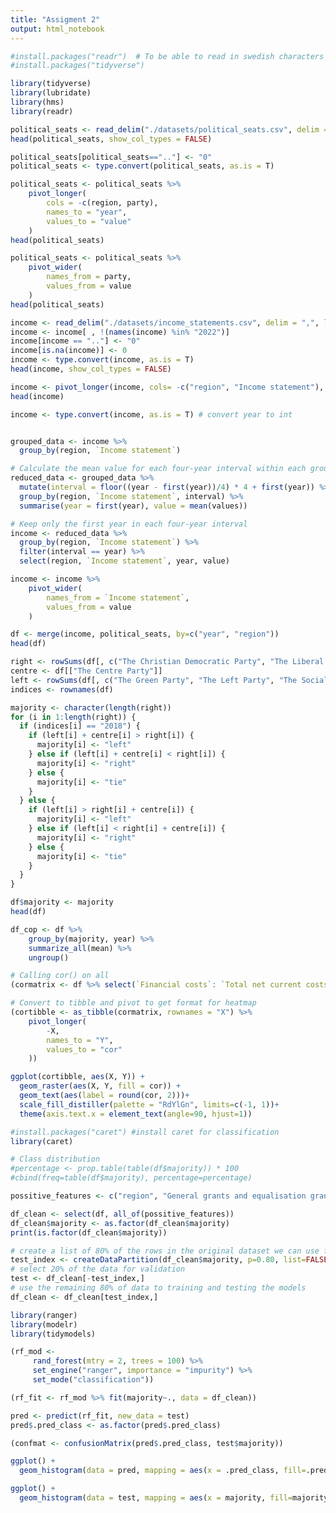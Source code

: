 ```yaml
---
title: "Assigment 2"
output: html_notebook
---
```


```r
#install.packages("readr")  # To be able to read in swedish characters with read_delim
#install.packages("tidyverse")
```
```r
library(tidyverse)
library(lubridate)
library(hms)
library(readr)
```

```r
political_seats <- read_delim("./datasets/political_seats.csv", delim = ",", locale = locale(encoding = "ISO-8859-1"), skip = 2)
head(political_seats, show_col_types = FALSE)
```
```r
political_seats[political_seats==".."] <- "0"
political_seats <- type.convert(political_seats, as.is = T)

political_seats <- political_seats %>%
    pivot_longer(
        cols = -c(region, party),
        names_to = "year",
        values_to = "value"
    )
head(political_seats)
```
```r
political_seats <- political_seats %>% 
    pivot_wider(
        names_from = party,
        values_from = value
    )
head(political_seats)
```



```r
income <- read_delim("./datasets/income_statements.csv", delim = ",", locale = locale(encoding = "ISO-8859-1"), skip = 2)
income <- income[ , !(names(income) %in% "2022")]
income[income == ".."] <- "0"
income[is.na(income)] <- 0
income <- type.convert(income, as.is = T)
head(income, show_col_types = FALSE)
```

```r
income <- pivot_longer(income, cols= -c("region", "Income statement"), names_to ="year", values_to="values")
head(income)
```

```r
income <- type.convert(income, as.is = T) # convert year to int


grouped_data <- income %>%
  group_by(region, `Income statement`)

# Calculate the mean value for each four-year interval within each group
reduced_data <- grouped_data %>%
  mutate(interval = floor((year - first(year))/4) * 4 + first(year)) %>%
  group_by(region, `Income statement`, interval) %>%
  summarise(year = first(year), value = mean(values))

# Keep only the first year in each four-year interval
income <- reduced_data %>%
  group_by(region, `Income statement`) %>%
  filter(interval == year) %>%
  select(region, `Income statement`, year, value)
```
```r
income <- income %>% 
    pivot_wider(
        names_from = `Income statement`,
        values_from = value
    )
```

```r
df <- merge(income, political_seats, by=c("year", "region"))
head(df)
```

```r
right <- rowSums(df[, c("The Christian Democratic Party", "The Liberal Party", "The Moderate Party")])
centre <- df[["The Centre Party"]]
left <- rowSums(df[, c("The Green Party", "The Left Party", "The Social Democratic Party")])
indices <- rownames(df)
```
```r
majority <- character(length(right))
for (i in 1:length(right)) {
  if (indices[i] == "2018") {
    if (left[i] + centre[i] > right[i]) {
      majority[i] <- "left"
    } else if (left[i] + centre[i] < right[i]) {
      majority[i] <- "right"
    } else {
      majority[i] <- "tie"
    }
  } else {
    if (left[i] > right[i] + centre[i]) {
      majority[i] <- "left"
    } else if (left[i] < right[i] + centre[i]) {
      majority[i] <- "right"
    } else {
      majority[i] <- "tie"
    }
  }
}
```
```r
df$majority <- majority
head(df)
```
```r
df_cop <- df %>%
    group_by(majority, year) %>%
    summarize_all(mean) %>%
    ungroup()
```


```r
# Calling cor() on all 
(cormatrix <- df %>% select(`Financial costs`: `Total net current costs`) %>% cor)
```
```r
# Convert to tibble and pivot to get format for heatmap
(cortibble <- as_tibble(cormatrix, rownames = "X") %>%
    pivot_longer(
        -X,
        names_to = "Y",
        values_to = "cor"
    ))
```
```r
ggplot(cortibble, aes(X, Y)) +
  geom_raster(aes(X, Y, fill = cor)) +
  geom_text(aes(label = round(cor, 2)))+ 
  scale_fill_distiller(palette = "RdYlGn", limits=c(-1, 1))+
  theme(axis.text.x = element_text(angle=90, hjust=1)) 
```
```r
#install.packages("caret") #install caret for classification 
library(caret)
```

```r
# Class distribution
#percentage <- prop.table(table(df$majority)) * 100
#cbind(freq=table(df$majority), percentage=percentage)
```
```r
possitive_features <- c("region", "General grants and equalisation grants", "year", "Total net current costs", "Total income for operations", "Total costs for operations", "Tax revenues", "Net profit/loss for operations", "Net profit/loss after financial items", "Financial costs", "majority")

df_clean <- select(df, all_of(possitive_features))
df_clean$majority <- as.factor(df_clean$majority)
print(is.factor(df_clean$majority))
```


```r
# create a list of 80% of the rows in the original dataset we can use for training
test_index <- createDataPartition(df_clean$majority, p=0.80, list=FALSE)
# select 20% of the data for validation
test <- df_clean[-test_index,]
# use the remaining 80% of data to training and testing the models
df_clean <- df_clean[test_index,]
```

```r
library(ranger)
library(modelr)
library(tidymodels)
```

```r
(rf_mod <-
     rand_forest(mtry = 2, trees = 100) %>%
     set_engine("ranger", importance = "impurity") %>%
     set_mode("classification"))
```
```r
(rf_fit <- rf_mod %>% fit(majority~., data = df_clean))
```

```r
pred <- predict(rf_fit, new_data = test)
pred$.pred_class <- as.factor(pred$.pred_class)

(confmat <- confusionMatrix(pred$.pred_class, test$majority))
```
```r
ggplot() +
  geom_histogram(data = pred, mapping = aes(x = .pred_class, fill=.pred_class), stat="count")
```

```r
ggplot() +
  geom_histogram(data = test, mapping = aes(x = majority, fill=majority), stat="count")
```


















